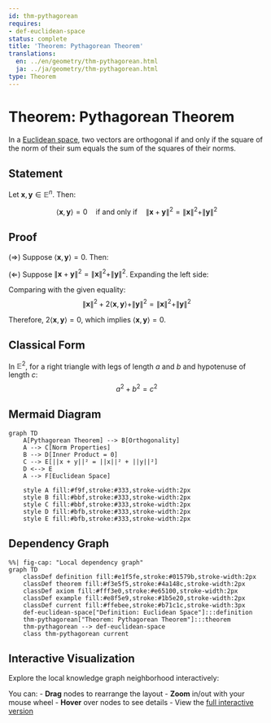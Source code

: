 ```yaml
---
id: thm-pythagorean
requires:
- def-euclidean-space
status: complete
title: 'Theorem: Pythagorean Theorem'
translations:
  en: ../en/geometry/thm-pythagorean.html
  ja: ../ja/geometry/thm-pythagorean.html
type: Theorem
---
```


# Theorem: Pythagorean Theorem {#thm-pythagorean}

In a [Euclidean space](def-euclidean-space.qmd), two vectors are orthogonal if and only if the square of the norm of their sum equals the sum of the squares of their norms.

## Statement

Let $\mathbf{x}, \mathbf{y} \in \mathbb{E}^n$. Then:

$$\langle \mathbf{x}, \mathbf{y} \rangle = 0 \quad \text{if and only if} \quad \|\mathbf{x} + \mathbf{y}\|^2 = \|\mathbf{x}\|^2 + \|\mathbf{y}\|^2$$

## Proof

($\Rightarrow$) Suppose $\langle \mathbf{x}, \mathbf{y} \rangle = 0$. Then:
\begin{align}
\|\mathbf{x} + \mathbf{y}\|^2 &= \langle \mathbf{x} + \mathbf{y}, \mathbf{x} + \mathbf{y} \rangle \\
&= \langle \mathbf{x}, \mathbf{x} \rangle + 2\langle \mathbf{x}, \mathbf{y} \rangle + \langle \mathbf{y}, \mathbf{y} \rangle \\
&= \|\mathbf{x}\|^2 + 2 \cdot 0 + \|\mathbf{y}\|^2 \\
&= \|\mathbf{x}\|^2 + \|\mathbf{y}\|^2
\end{align}

($\Leftarrow$) Suppose $\|\mathbf{x} + \mathbf{y}\|^2 = \|\mathbf{x}\|^2 + \|\mathbf{y}\|^2$. Expanding the left side:
\begin{align}
\|\mathbf{x} + \mathbf{y}\|^2 &= \|\mathbf{x}\|^2 + 2\langle \mathbf{x}, \mathbf{y} \rangle + \|\mathbf{y}\|^2
\end{align}

Comparing with the given equality:
$$\|\mathbf{x}\|^2 + 2\langle \mathbf{x}, \mathbf{y} \rangle + \|\mathbf{y}\|^2 = \|\mathbf{x}\|^2 + \|\mathbf{y}\|^2$$

Therefore, $2\langle \mathbf{x}, \mathbf{y} \rangle = 0$, which implies $\langle \mathbf{x}, \mathbf{y} \rangle = 0$.

## Classical Form

In $\mathbb{E}^2$, for a right triangle with legs of length $a$ and $b$ and hypotenuse of length $c$:
$$a^2 + b^2 = c^2$$

## Mermaid Diagram

```mermaid
graph TD
    A[Pythagorean Theorem] --> B[Orthogonality]
    A --> C[Norm Properties]
    B --> D[Inner Product = 0]
    C --> E[||x + y||² = ||x||² + ||y||²]
    D <--> E
    A --> F[Euclidean Space]

    style A fill:#f9f,stroke:#333,stroke-width:2px
    style B fill:#bbf,stroke:#333,stroke-width:2px
    style C fill:#bbf,stroke:#333,stroke-width:2px
    style D fill:#bfb,stroke:#333,stroke-width:2px
    style E fill:#bfb,stroke:#333,stroke-width:2px
```

## Dependency Graph

```mermaid
%%| fig-cap: "Local dependency graph"
graph TD
    classDef definition fill:#e1f5fe,stroke:#01579b,stroke-width:2px
    classDef theorem fill:#f3e5f5,stroke:#4a148c,stroke-width:2px
    classDef axiom fill:#fff3e0,stroke:#e65100,stroke-width:2px
    classDef example fill:#e8f5e9,stroke:#1b5e20,stroke-width:2px
    classDef current fill:#ffebee,stroke:#b71c1c,stroke-width:3px
    def-euclidean-space["Definition: Euclidean Space"]:::definition
    thm-pythagorean["Theorem: Pythagorean Theorem"]:::theorem
    thm-pythagorean --> def-euclidean-space
    class thm-pythagorean current
```

## Interactive Visualization

Explore the local knowledge graph neighborhood interactively:

::: {.graph-viz data-id="thm-pythagorean" data-width="700" data-height="500"}
:::

You can:
- **Drag** nodes to rearrange the layout
- **Zoom** in/out with your mouse wheel
- **Hover** over nodes to see details
- View the [full interactive version](../../output/interactive/thm-pythagorean.html){target="_blank"}
